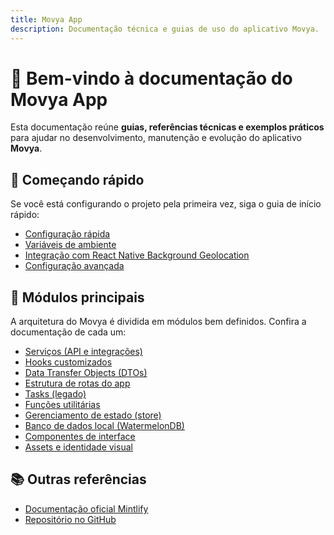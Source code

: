 ```yaml
---
title: Movya App
description: Documentação técnica e guias de uso do aplicativo Movya.
---
```


# 👋 Bem-vindo à documentação do Movya App

Esta documentação reúne **guias, referências técnicas e exemplos práticos** para ajudar no desenvolvimento, manutenção e evolução do aplicativo **Movya**.

## 🚀 Começando rápido

Se você está configurando o projeto pela primeira vez, siga o guia de início rápido:

- [Configuração rápida](setup/quickstart)
- [Variáveis de ambiente](setup/env)
- [Integração com React Native Background Geolocation](setup/RNBG)
- [Configuração avançada](setup/advanced) 

## 🧩 Módulos principais

A arquitetura do Movya é dividida em módulos bem definidos. Confira a documentação de cada um:

- [Serviços (API e integrações)](modules/services)
- [Hooks customizados](modules/hooks)
- [Data Transfer Objects (DTOs)](modules/dtos)
- [Estrutura de rotas do app](modules/app)
- [Tasks (legado)](modules/tasks)
- [Funções utilitárias](modules/utils)
- [Gerenciamento de estado (store)](modules/store)
- [Banco de dados local (WatermelonDB)](modules/databases)
- [Componentes de interface](modules/components)
- [Assets e identidade visual](modules/assets)

## 📚 Outras referências

- [Documentação oficial Mintlify](https://mintlify.com/docs)
- [Repositório no GitHub](http://github.com/supere-app/supere-front-mobile)
